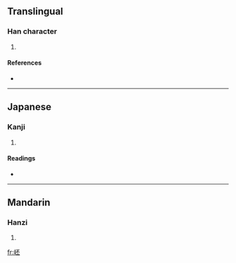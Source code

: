 ==Translingual==

===Han character===
{{Han char|rn=46|rad=山|as=05|sn=8|four=2171<sub>9</sub>|canj=山一火一 (UMFM)}}

# {{defn|Han|sort=山05}}

====References====
* {{Han ref|kx=0309.260|dkj=07995|dj=0609.220|hdz=10766.050|uh=5CAF|ud=23727|bh=CC5F|bd=52319}}

----

==Japanese==

===Kanji===
{{ja-kanji|grade=|rs=山05}}

# {{defn|Japanese}}

====Readings====
* {{ja-readings|on=[[ひ]] (hi), [[び]] (bi), [[はい]] (hai), [[へ]] (he)|kun=}}

----

==Mandarin==

===Hanzi===
{{cmn-hanzi|pin=[[pēi]] ([[pei1]])|wg=p'ei<sup>1</sup>}}

# {{defn|Mandarin}}

[[fr:岯]]